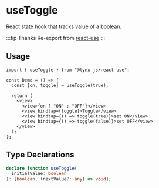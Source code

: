 # useToggle

React state hook that tracks value of a boolean.

:::tip Thanks
Re-export from [react-use](https://github.com/streamich/react-use)
:::

## Usage

```tsx
import { useToggle } from "@lynx-js/react-use";

const Demo = () => {
  const [on, toggle] = useToggle(true);

  return (
    <view>
      <view>{on ? "ON" : "OFF"}</view>
      <view bindtap={toggle}>Toggle</view>
      <view bindtap={() => toggle(true)}>set ON</view>
      <view bindtap={() => toggle(false)}>set OFF</view>
    </view>
  );
};
```

## Type Declarations

```ts
declare function useToggle(
  initialValue: boolean
): [boolean, (nextValue?: any) => void];
```
